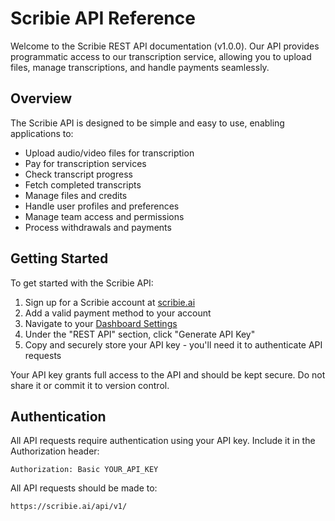 # Scribie API Reference

Welcome to the Scribie REST API documentation (v1.0.0). Our API provides programmatic access to our transcription service, allowing you to upload files, manage transcriptions, and handle payments seamlessly.

## Overview

The Scribie API is designed to be simple and easy to use, enabling applications to:

- Upload audio/video files for transcription
- Pay for transcription services
- Check transcript progress
- Fetch completed transcripts
- Manage files and credits
- Handle user profiles and preferences
- Manage team access and permissions
- Process withdrawals and payments

## Getting Started

To get started with the Scribie API:

1. Sign up for a Scribie account at [scribie.ai](https://scribie.ai)
2. Add a valid payment method to your account
3. Navigate to your [Dashboard Settings](https://scribie.ai/settings/rest-api)
4. Under the "REST API" section, click "Generate API Key"
5. Copy and securely store your API key - you'll need it to authenticate API requests

Your API key grants full access to the API and should be kept secure. Do not share it or commit it to version control.

## Authentication

All API requests require authentication using your API key. Include it in the Authorization header:

```
Authorization: Basic YOUR_API_KEY
```

All API requests should be made to:

```http copy
https://scribie.ai/api/v1/
```
